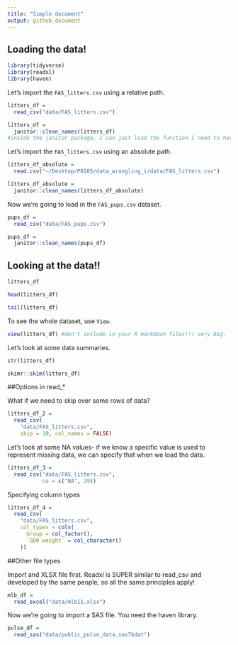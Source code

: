 ```yaml
---
title: "Simple document"
output: github_document
---
```


## Loading the data!

```r
library(tidyverse)
library(readxl)
library(haven)
```


Let's import the `FAS_litters.csv` using a relative path. 

```r
litters_df = 
  read_csv("data/FAS_litters.csv")

litters_df = 
  janitor::clean_names(litters_df)
#inside the janitor package, I can just load the function I need to have (and not all the others)
```

Let's import the `FAS_litters.csv` using an absolute path. 

```r
litters_df_absolute = 
  read.csv("~/Desktop/P8105/data_wrangling_i/data/FAS_litters.csv")

litters_df_absolute = 
  janitor::clean_names(litters_df_absolute)
```

Now we're going to load in the `FAS_pups.csv` dataset. 

```r
pups_df = 
  read_csv("data/FAS_pups.csv")

pups_df = 
  janitor::clean_names(pups_df)
```

## Looking at the data!!

```r
litters_df

head(litters_df)

tail(litters_df)
```

To see the whole dataset, use `View`. 

```r
view(litters_df) #don't include in your R markdown files!!! very big. 
```

Let's look at some data summaries.
```r
str(litters_df)

skimr::skim(litters_df)
```

##Options in read_*

What if we need to skip over some rows of data? 

```r
litters_df_2 = 
  read_csv(
    "data/FAS_litters.csv",
    skip = 10, col_names = FALSE)
```


Let's look at some NA values- if we know a specific value is used to represent missing data, we can specify that when we load the data.
```r
litters_df_3 = 
  read_csv("data/FAS_litters.csv",
           na = c("NA", 19))
```

Specifying column types

```r
litters_df_4 = 
  read_csv(
    "data/FAS_litters.csv", 
    col_types = cols(
      Group = col_factor(),
      `GD0 weight` = col_character()
    ))
```

##Other file types

Import and XLSX file first. Readxl is SUPER similar to read_csv and developed by the same people, so all the same principles apply!

```r
mlb_df = 
  read_excel("data/mlb11.xlsx")
```

Now we're going to import a SAS file. You need the haven library. 

```r
pulse_df = 
  read_sas("data/public_pulse_data.sas7bdat")
```

